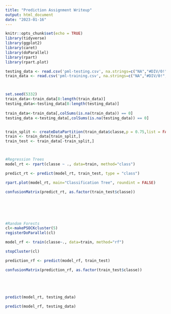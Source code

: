 ---
title: "Prediction Assignment Writeup"
output: html_document
date: "2023-01-16"
---

```{r setup, include=FALSE}
knitr::opts_chunk$set(echo = TRUE)
library(tidyverse)
library(ggplot2)
library(caret)
library(doParallel)
library(rpart)
library(rpart.plot)
```


```{r}
testing_data <- read.csv('pml-testing.csv', na.strings=c("NA","#DIV/0!","")) 
train_data <- read.csv('pml-training.csv', na.strings=c("NA","#DIV/0!","")) 



set.seed(5332)
train_data<-train_data[8:length(train_data)] 
testing_data<-testing_data[8:length(testing_data)]
  
train_data<-train_data[,colSums(is.na(train_data)) == 0]
testing_data <-testing_data[,colSums(is.na(testing_data)) == 0] 


train_split <- createDataPartition(train_data$classe,p = 0.75,list = FALSE)
train <- train_data[train_split,]
train_test <- train_data[-train_split,]



#Regression Trees
model_rt <- rpart(classe ~ ., data=train, method="class")

predict_rt <- predict(model_rt, train_test, type = "class")

rpart.plot(model_rt, main="Classification Tree", roundint = FALSE)

confusionMatrix(predict_rt, as.factor(train_test$classe))






#Random Forests
cl<-makePSOCKcluster(5)
registerDoParallel(cl)

model_rf <- train(classe~., data=train, method="rf")

stopCluster(cl)

prediction_rf <- predict(model_rf, train_test)

confusionMatrix(prediction_rf, as.factor(train_test$classe))





predict(model_rt, testing_data)

predict(model_rf, testing_data)
```



